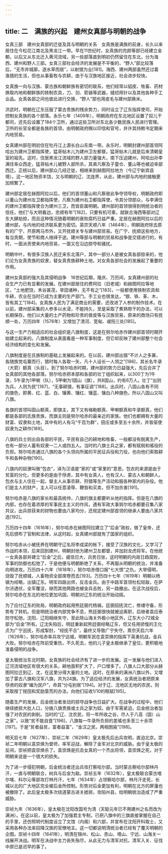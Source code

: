 ```yaml
---
---
---
```

title: 二　满族的兴起　建州女真部与明朝的战争
---




女真三部　建州女真部的迁徙及其与明朝的关系　女真族是满族的前身，长久以来居住在今松花江南北及黑龙江一带。早在11世纪时，女真族的完颜等部已经建立金朝，以后又从东北迁入黄河流域，另一些部落直到明初仍然留住在东北，分为海西、建州和野人三部。女真三部社会经济的发展是不平衡的，“野人”部比较落后，“无市井城廓，逐水草而居”，以射猎为业[181]。海西、建州两部虽然还过着渔猎的生活，但也从事畜牧与农耕，由于与汉族地区接近，社会进步较快。

女真族一向与汉族、蒙古族和朝鲜族有密切的联系，他们经常以貂皮、牲畜、药材换取内地和朝鲜族的铁制农具，刀、剑、箭镞等武器，缝纫用针以及其他各种手工业品。女真各部之间也彼此进行交换，“野人”部也用皮毛与建州部换米。

洪武时，明朝在辽东压服了蒙古贵族的残余势力，同时设立了辽东指挥使司，开始控制女真族的各个部落。永乐七年（1409年），明朝政府在东北地区设置了奴儿干都司，还先后设置了184个卫所，通过这些卫所对东北各少数民族人民进行管理。卫所的长官全都是各族的首领，由明朝政府赐以印信和官号，并许其持敕书定期来内地贸易。

女真建州部在明初住在牡丹江上源长白山东南一带。永乐时，明朝封建州部首领阿哈出为建州卫都指挥使，猛哥帖木儿为建州卫左都督。猛哥帖木儿就是后来清朝皇室的祖先。这时，住居黑龙江流域的野人部力量强大，南下压迫建州，阿哈出孙李满住率众西走，猛哥帖木儿被野人部所杀，其弟凡察及子童仓、董山等也被迫率部西迁。正统以后，建州部众几经迁徙，相继来到赫图阿拉地方（今辽宁新宾县境）。这一地区物资丰饶，又与明朝的辽、沈连界，从此，建州部与内地的接触更加频繁了。

建州部定居在赫图阿拉以后，他们的首领董山和凡察彼此争夺领导权，明朝政府即以董山为建州左卫都指挥使，凡察为建州右卫都指挥使，令其分领部众，与李满住的建州卫都指挥使合为建州三卫，而皆臣属明朝。建州部的首领很得到明统治者的信任，他们“与大明看边，忠顺有年”[182]，只要有机可乘，就联合海西等部对辽东大肆劫掠，而且这种情况随着明朝的衰败腐朽日益严重。定居在赫图阿拉以后的建州部，与内地的经济联系更为密切。英宗天顺八年（1464年），明朝政府除去原有的广宁、开原两马市外，又开抚顺关专与建州部贸易。在广宁、抚顺这些地方，每当贡期，使节和商人络绎于途。建州等部与明朝的贸易和战争是交错进行的，有时，一面派贡使来内地贸易，一面又在沿边掠夺和骚扰。

明朝中叶，有很多汉族人民迁来东北落户，其中一部分人是被女真各部掠来的，他们沦为女真贵族的奴隶，替女真贵族耕种土地，对女真各部社会的发展起了重要的作用。

建州女真部的强大及其侵明战争　16世纪后期，隆庆、万历间，女真建州部的社会生产力已有显著的发展。在建州部居住的费阿拉（旧老城）和赫图阿拉等地区，“土地肥饶，禾谷甚茂，旱田诸种，无不有之”[183]，一般都使用铁制农具和牛耕，农业在当时已成为主要的生产部门。手工业也很发达，“银、铁、革、木，皆有其工”[184]。女真族人民为了满足商业的需要，还改进了人参的制作技术。在以前，建州部采集的人参多以水浸，不能持久，至是采取了煮熟晾干的办法，可以长期保存。他们以大量的土产药物和珍贵的兽皮等与汉族贸易，原来的商场只有抚顺一处，万历四年（1576年）又增加了清河、宽甸、叆阳三处[185]。

与这一生产力相适应的社会组织是八旗制度，这是在努尔哈赤作建州部首领时期开始建立起来的。八旗制度从表面看是一种军事制度，但它却反映了建州部整个社会经济结构的变化和发展。

八旗制度是在氏族制的基础上发展起来的。在以前，建州部出猎“不计人之多寡，各随族党屯寨而行，猎时每人各取一矢，凡十人设长一人领之”[186]，其长名牛录（大箭）额真（头目）。到了努尔哈赤时期，建州部的势力日益强大，先后合并了女真部的其他各部落。努尔哈赤把本部和各部的壮丁组织起来，以300丁为1牛录，5牛录为1甲喇（队），5甲喇为1固山（旗），共8固山，约有6万人。壮丁“出则为兵，人则为民”[187]，“无事耕猎，有事征调”[188]。出兵时，八固山各有不同的旗色，即黄、红、蓝、白、镶黄、镶红、镶蓝、镶白八种旗色，所以八固山又叫八旗。

各旗的首领叫固山额真，即旗主，其下又有梅勒额真、甲喇额真和牛录额真，他们都是各部的氏族贵族，而旗主则是努尔哈赤的最亲近的家族。他们也都拥有大量的财富、奴隶和土地，其中有的人有马“千百为群”，田庄或多至五十余所，并皆驱使奴隶为之耕作[189]。

八旗的兵士则出自各部的平民，平民有自己的耕地和牲畜，一般都没有脱离生产，也有一部分人蓄有奴隶一二人或四五人。当时的八旗士兵之家，都有赋税和徭役的负担。努尔哈赤通过八旗的各个头领向所属的平民征兵役和力役，也向他们索取耕牛和各种杂物[190]。

八旗内的奴隶叫做“包衣”，译为汉语是“家的”或“家里的”意思。包衣的来源是由于贫富的分化，但更多的是由于俘虏，其中有女真人，也有汉人、蒙古人和朝鲜人。包衣与主人住在一起，替主人从事农耕、狩猎等生产活动和服各种家内的杂役。他们是主人的财产，主人可以任意凌辱、鞭笞和买卖，但不加杀害[191]。

努尔哈赤是八旗的家长和最高统帅，八旗的旗主都要听从他的指挥。但是在八旗的内部，也存在着浓厚的军事民主主义的作风，遇有军政大事努尔哈赤都要召集八家共议，出兵掠获来的财物也要由八家均分，还规定建州部首领的继承人要由八家共选[192]。

万历四十四年（1616年），努尔哈赤在赫图阿拉建立了“后金”政权，做了皇帝，还先后颁布了官制和法律，从这时起，女真建州部就有了国家的组织。

努尔哈赤从小被抚养在明朝守辽名将李成梁的帐下，接受了汉族的文化，又学习了作战的本领，后来回到建州，明朝封他为建州卫左都督，并加封龙虎将军。在他统一女真各部并建立“后金”之后，威信日大，兵势日张，这时明朝的内政日趋腐败，军事的防御也松弛了，于是他便与明朝断绝了关系，不再服从明朝的统治，并准备向明进攻。万历四十六年（1618年），努尔哈赤借口报“七大恨”之仇，大举侵明，烧毁了抚顺城，人畜物资全部席卷而去[193]。万历四十七年（1619年）明朝以杨镐为经略，出镇辽东。明军四路出师，反击金兵。由于中路军首领杜松轻敌，在萨尔浒遇伏，全军覆没，继而其他两路也被金兵击败，另一路撤出。在这次战役后，努尔哈赤在东北的地位更加巩固，明朝对辽东的统治开始动摇。

为了应付辽东的败局，明朝政府起用熊廷弼代杨镐，廷弼招抚流亡，修缮守备，形势有了转机。但是明统治者内部党争不息，熊廷弼很快就被迫离职，后继者袁应泰防守松弛，沈阳、辽阳相继失守，至此除山海关外极小地区外，辽东大小72城全部为“后金”所有。辽沈失陷后，明廷重新起熊廷弼经略辽东，但又任用骄愎的王化贞为广宁巡抚，形成掣肘，“经抚不合”，最终又导致广宁失守。熹宗天启六年（1626年），努尔哈赤率兵攻宁远城，明朝军民在袁崇焕的指挥下英勇抗战，金兵大败。努尔哈赤在阵前受重伤，不久死去，他的儿子皇太极继承了皇位，更积极地准备侵明的战争。

皇太极统治东北时期，女真族的社会经济有了进一步的发展。这一发展与他们进入辽河流域地区有很大的关系，耕地面积扩大了，户口增多了。八旗人口大部分从赫图阿拉迁到辽、沈，在这里分得大量的土地。这时，在原来的满洲八旗以外，又增加了蒙古八旗和汉军八旗，共为24旗。为了适应经济的发展，女真统治者把原来俘虏的奴隶“编为民户”，命其“分屯别居”[194]。对于辽、沈地区无地的农民，则采取按丁授田和奖励垦荒的办法，向他们征收1/10的租赋[195]。

随着生产的发展，后金统治者发动的掠夺战争也日益扩大。在战争的过程中，他们继续掳掠大批人口，分拨八旗贵族或士兵之家为奴。由于军需紧迫，后金统治者加强了对农民的剥削。当时的“辽、沈农民，将一年所收之谷，尽人于八高（固）山之家”，以致“贫不能自食”[196]，八旗每一牛录所负担的差徭也多至三十余项[197]。于是“贫者益贫，富者益富”，“金汉之民，两相困毙”[198]。

明天启七年（1627年）、崇祯二年（1629年）皇太极先后出兵攻明，直迫北京。崇祯二年明朝以袁崇焕为督师，率军迎战，解除了金军对北京的威胁。由于皇太极的反间，崇祯把袁崇焕杀了。袁崇焕是抗击女真的一个杰出将领，袁崇焕之死，对于明朝来说是一个很大的损失。

为了进一步侵犯明朝，后金统治者还出兵攻打察哈尔部。当时蒙古察哈尔部林丹汗，一直与明朝联合，树兵与后金为敌。崇祯五年（1632年），皇太极联合蒙古喀尔喀、科尔沁等部攻打林丹汗，七年（1634年）占领察哈尔部，林丹汗走死，长城以北的广大地区完全被后金所控制。形势对后金更加有利，明朝在北方的屏藩也被撤除了。此后皇太极多次绕道蒙古进关掳掠，攻陷州县，给明朝统治造成了严重威胁。

崇祯九年（1636年），皇太极在沈阳改国号为清（天聪元年已不用建州之名而改为满洲）。在这以前，皇太极为了加强君主专制，已把八旗中的三旗直接掌握在自己的手里，还仿照明代制度设立了文馆（内阁）和六部，并宣布在沈阳开科取士，又采用各种办法来招降汉族的官僚地主。这一切都说明清统治者已经有了覆灭明朝的企图。崇祯十四年（1641年），明清在锦州、松山、杏山、塔山、宁远、山海关一线展开决战。明军在决战中主力丧失殆尽，从此无力与清军对抗，清军入关、征伐中原已是迟早的事了。